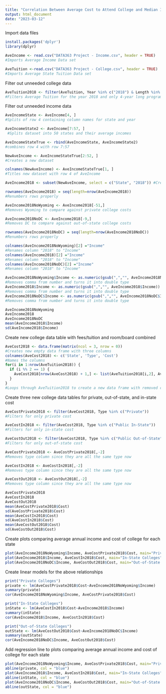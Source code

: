 ```yaml
---
title: "Correlation Between Average Cost to Attend College and Median Income in the United States"
output: html_document
date: "2023-03-12"
---
```


Import data files
```r
install.packages('dplyr')
library(dplyr)

AveIncome <- read.csv("DATA363 Project - Income.csv", header = TRUE)
#Imports Average Income Data set

AveTuition <-read.csv("DATA363 Project - College.csv", header = TRUE)
#Imports Average State Tuition Data set
```

Filter out unneeded college data
```r
AveTuition2018 <- filter(AveTuition, Year %in% c("2018") & Length %in% c("4-year"))
#Filters Average Tuition for the year 2018 and only 4-year long programs
```

Filter out unneeded income data
```r
AveIncomeState <- AveIncome[4, ] 
#Splits of row 4 containing column names for state and year

AveIncomeState2 <- AveIncome[7:57, ]
 #Splits dataset into 50 states and their average incomes

AveIncomeStateTrue <- rbind(AveIncomeState, AveIncomeState2)
#combines row 4 with row 7:57

NewAveIncome <- AveIncomeStateTrue[2:52, ] 
#Creates a new dataset

colnames(NewAveIncome) <- AveIncomeStateTrue[1, ] 
#Titles new dataset with row 4 of AveIncome

AveIncome2018 <- subset(NewAveIncome, select = c("State", "2018")) #Creates a dataset of average state income for the year 2018

rownames(AveIncome2018) = seq(length=nrow(AveIncome2018))
#Renumbers rows properly

AveIncome2018NoWyoming <- AveIncome2018[-51,]
#Removes Wyoming to compare against private college costs

AveIncome2018NoDC <- AveIncome2018[-9,]
#Removes DC to compare against out-of-state college costs

rownames(AveIncome2018NoDC) = seq(length=nrow(AveIncome2018NoDC))
#Renumbers rows properly

colnames(AveIncome2018NoWyoming)[2] ="Income"
#Renames column "2018" to "Income"
colnames(AveIncome2018)[2] ="Income"
#Renames column "2018" to "Income"
colnames(AveIncome2018NoDC)[2] ="Income"
#Renames column "2018" to "Income"

AveIncome2018NoWyoming$Income <- as.numeric(gsub(",","", AveIncome2018NoWyoming$Income))
#Removes comma from number and turns it into double type
AveIncome2018$Income <- as.numeric(gsub(",","", AveIncome2018$Income))
#Removes comma from number and turns it into double type
AveIncome2018NoDC$Income <- as.numeric(gsub(",","", AveIncome2018NoDC$Income))
#Removes comma from number and turns it into double type

AveIncome2018NoWyoming
AveIncome2018
AveIncome2018NoDC
mean(AveIncome2018$Income)
sd(AveIncome2018$Income)
```

Create new college data table with fees/tuition and room/board combined
```r
AveCost2018 <- data.frame(matrix(ncol = 3, nrow = 0))
#Creates new empty data frame with three columns
colnames(AveCost2018) <- c('State', 'Type', 'Cost')
#Names the columns
for(i in 1:nrow(AveTuition2018)) {
  if (i %% 2 == 1) {
    AveCost2018[nrow(AveCost2018) + 1,] <- list(AveTuition2018[i,2], AveTuition2018[i,3], strtoi(AveTuition2018[i,6], base = 0L) + strtoi(AveTuition2018[i + 1,6], base = 0L))
  }
}
#Loops through AveTuition2018 to create a new data frame with removed columns that are unnecessary and adds a new column for the total cost of college  
```

Create three new college data tables for private, out-of-state, and in-state cost
```r
AveCostPrivate2018 <- filter(AveCost2018, Type %in% c("Private"))
#Filters for only private cost

AveCostIn2018 <- filter(AveCost2018, Type %in% c("Public In-State"))
#Filters for only in-state cost

AveCostOut2018 <- filter(AveCost2018, Type %in% c("Public Out-of-State"))
#Filters for only out-of-state cost

AveCostPrivate2018 <- AveCostPrivate2018[,-2]
#Removes type column since they are all the same type now

AveCostIn2018 <- AveCostIn2018[,-2]
#Removes type column since they are all the same type now

AveCostOut2018 <- AveCostOut2018[,-2]
#Removes type column since they are all the same type now

AveCostPrivate2018
AveCostIn2018
AveCostOut2018
mean(AveCostPrivate2018$Cost)
sd(AveCostPrivate2018$Cost)
mean(AveCostIn2018$Cost)
sd(AveCostIn2018$Cost)
mean(AveCostOut2018$Cost)
sd(AveCostOut2018$Cost)
```
Create plots comparing average annual income and cost of college for each state
```r
plot(AveIncome2018NoWyoming$Income, AveCostPrivate2018$Cost, main="Private Colleges", xlab="Average Annual Income (USD)", ylab="Private College Cost (USD)")
plot(AveIncome2018$Income, AveCostIn2018$Cost, main="In-State Colleges", xlab="Average Annual Income (USD)", ylab="In-State College Cost (USD)")
plot(AveIncome2018NoDC$Income, AveCostOut2018$Cost, main="Out-of-State Colleges", xlab="Average Annual Income (USD)", ylab="Out-of-State College Cost (USD)")
```
Create linear models for the above relationships
```r
print("Private Colleges")
private <- lm(AveCostPrivate2018$Cost~AveIncome2018NoWyoming$Income)
summary(private)
cor(AveIncome2018NoWyoming$Income, AveCostPrivate2018$Cost)

print("In-State Colleges")
inState <- lm(AveCostIn2018$Cost~AveIncome2018$Income)
summary(inState)
cor(AveIncome2018$Income, AveCostIn2018$Cost)

print("Out-of-State Colleges")
outState <- lm(AveCostOut2018$Cost~AveIncome2018NoDC$Income)
summary(outState)
cor(AveIncome2018NoDC$Income, AveCostOut2018$Cost)
```
Add regression line to plots comparing average annual income and cost of college for each state
```r
plot(AveIncome2018NoWyoming$Income, AveCostPrivate2018$Cost, main="Private Colleges", xlab="Average Annual Income (USD)", ylab="Private College Cost (USD)")
abline(private, col = "blue")
plot(AveIncome2018$Income, AveCostIn2018$Cost, main="In-State Colleges", xlab="Average Annual Income (USD)", ylab="In-State College Cost (USD)")
abline(inState, col = "blue")
plot(AveIncome2018NoDC$Income, AveCostOut2018$Cost, main="Out-of-State Colleges", xlab="Average Annual Income (USD)", ylab="Out-of-State College Cost (USD)")
abline(outState, col = "blue")
```

